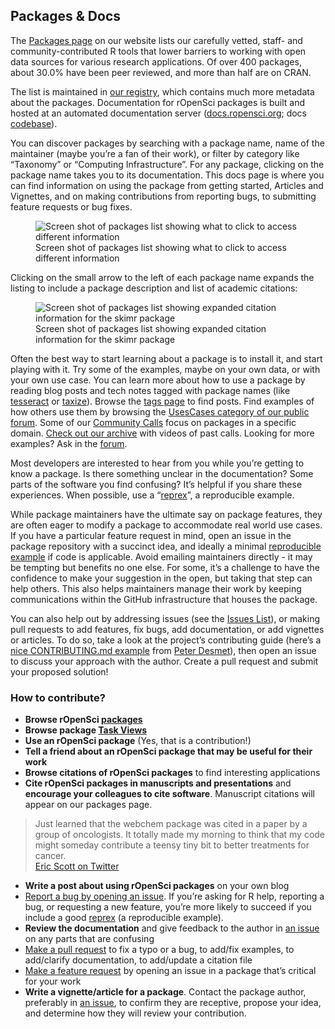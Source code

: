 ## Packages & Docs {#packages}

The [Packages page](https://ropensci.org/packages/) on our website lists our carefully vetted, staff- and community-contributed R tools that lower barriers to working with open data sources for various research applications. Of over 400 packages, about 30.0% have been peer reviewed, and more than half are on CRAN. 

The list is maintained in [our registry](https://github.com/ropensci/roregistry), which contains much more metadata about the packages. Documentation for rOpenSci packages is built and hosted at an automated documentation server ([docs.ropensci.org](https://docs.ropensci.org/); docs [codebase](https://github.com/ropensci/docs)).

You can discover packages by searching with a package name, name of the maintainer (maybe you’re a fan of their work), or filter by category like “Taxonomy” or “Computing Infrastructure”. For any package, clicking on the package name takes you to its documentation. This docs page is where you can find information on using the package from getting started, Articles and Vignettes, and on making contributions from reporting bugs, to submitting feature requests or bug fixes. 

![Screen shot of packages list showing what to click to access different information](images/packages1.png "Screen shot of packages list showing what to click to access different information")

Clicking on the small arrow to the left of each package name expands the listing to include a package description and list of academic citations:

![Screen shot of packages list showing expanded citation information for the skimr package](images/packages2.png "Screen shot of packages list showing expanded citation information for the skimr package")

Often the best way to start learning about a package is to install it, and start playing with it. Try some of the examples, maybe on your own data, or with your own use case. You can learn more about how to use a package by reading blog posts and tech notes tagged with package names (like [tesseract](https://ropensci.org/tags/tesseract/) or [taxize](https://ropensci.org/tags/taxize/)). Browse the [tags page](https://ropensci.org/tags/) to find posts. Find examples of how others use them by browsing the [UsesCases category of our public forum](#usecases). Some of our [Community Calls](#commcalls) focus on packages in a specific domain. [Check out our archive](https://ropensci.org/commcalls/) with videos of past calls. Looking for more examples? Ask in the [forum](#channels-forum). 

Most developers are interested to hear from you while you’re getting to know a package. Is there something unclear in the documentation? Some parts of the software you find confusing? It’s helpful if you share these experiences. When possible, use a “[reprex](https://reprex.tidyverse.org/articles/reprex-dos-and-donts.html)”, a reproducible example.

While package maintainers have the ultimate say on package features, they are often eager to modify a package to accommodate real world use cases. If you have a particular feature request in mind, open an issue in the package repository with a succinct idea, and ideally a minimal [reproducible example](https://reprex.tidyverse.org/articles/reprex-dos-and-donts.html) if code is applicable. Avoid emailing maintainers directly - it may be tempting but benefits no one else. For some, it’s a challenge to have the confidence to make your suggestion in the open, but taking that step can help others. This also helps maintainers manage their work by keeping communications within the GitHub infrastructure that houses the package.

You can also help out by addressing issues (see the [Issues List](#issues)), or making pull requests to add features, fix bugs, add documentation, or add vignettes or articles. To do so, take a look at the project’s contributing guide (here's a [nice CONTRIBUTING.md example](https://gist.github.com/peterdesmet/e90a1b0dc17af6c12daf6e8b2f044e7c) from [Peter Desmet](https://ropensci.org/author/peter-desmet/)), then open an issue to discuss your approach with the author. Create a pull request and submit your proposed solution!


### How to contribute?

<!-- 
COMMENT:
FOR BROWSING CITATIONS - STEF screenshot "see citations". clicking in pkgs list is the only place to see them I think. MAELLE some work in roweb3 to have a citations page
FOR CITING - STEF we need to decide where to point for citations info. SCOTT if we have a citations page on the new website, the top of that page would be a good place for this. for now maybe give a brief eg? 
-->

*   **Browse rOpenSci [packages](https://ropensci.org/packages/)**
*   **Browse package [Task Views](#taskviews)**
*   **Use an rOpenSci package** (Yes, that is a contribution!)
*   **Tell a friend about an rOpenSci package that may be useful for their work**
*   **Browse citations of rOpenSci packages** to find interesting applications
*   **Cite rOpenSci packages in manuscripts and presentations** and **encourage your colleagues to cite software**. Manuscript citations will appear on our packages page.

> Just learned that the webchem package was cited in a paper by a group of oncologists. It totally made my morning to think that my code might someday contribute a teensy tiny bit to better treatments for cancer.
> <br>
> [Eric Scott on Twitter](https://twitter.com/LeafyEricScott/status/1273605411577442304) 

*   **Write a post about using rOpenSci packages** on your own blog
*   [Report a bug by opening an issue](#channels-github). If you’re asking for R help, reporting a bug, or requesting a new feature, you’re more likely to succeed if you include a good [reprex](https://reprex.tidyverse.org/articles/reprex-dos-and-donts.html) (a reproducible example).
*   **Review the documentation** and give feedback to the author in [an issue](#channels-github) on any parts that are confusing
*   [Make a pull request](#channels-github) to fix a typo or a bug, to add/fix examples, to add/clarify documentation, to add/update a citation file
*   [Make a feature request](#channels-github) by opening an issue in a package that’s critical for your work
*   **Write a vignette/article for a package**. Contact the package author, preferably in [an issue](#channels-github), to confirm they are receptive, propose your idea, and determine how they will review your contribution.
